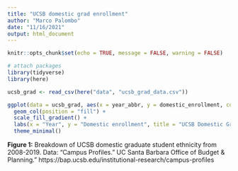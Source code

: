 ```yaml
---
title: "UCSB domestic grad enrollment"
author: "Marco Palombo"
date: "11/16/2021"
output: html_document
---
```


```r
knitr::opts_chunk$set(echo = TRUE, message = FALSE, warning = FALSE)

# attach packages
library(tidyverse)
library(here)

```

```r
ucsb_grad <- read_csv(here("data", "ucsb_grad_data.csv"))
```

```r
ggplot(data = ucsb_grad, aes(x = year_abbr, y = domestic_enrollment, color = ethnicity)) +
  geom_col(position = "fill") +
  scale_fill_gradient() +
  labs(x = "Year", y = "Domestic enrollment", title = "UCSB Domestic Graduate Student Ethnicity") +
  theme_minimal()
```

**Figure 1:** Breakdown of UCSB domestic graduate student ethnicity from 2008-2019.
Data: "Campus Profiles." UC Santa Barbara Office of Budget & Planning." https://bap.ucsb.edu/institutional-research/campus-profiles 
